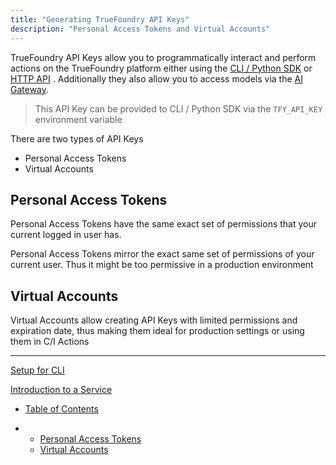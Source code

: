 ```yaml
---
title: "Generating TrueFoundry API Keys"
description: "Personal Access Tokens and Virtual Accounts"
---
```


TrueFoundry API Keys allow you to programmatically interact and perform actions on the TrueFoundry platform either using the [CLI / Python SDK](doc:setup) or [HTTP API](https://docs.truefoundry.com/reference) . Additionally they also allow you to access models via the [AI Gateway](doc:ai-gateway).

> This API Key can be provided to CLI / Python SDK via the `TFY_API_KEY` environment variable

There are two types of API Keys

* Personal Access Tokens
* Virtual Accounts

## Personal Access Tokens

Personal Access Tokens have the same exact set of permissions that your current logged in user has.

<Info>
  Personal Access Tokens mirror the exact same set of permissions of your current user. Thus it might be too permissive in a production environment
</Info>

## Virtual Accounts

Virtual Accounts allow creating API Keys with limited permissions and expiration date, thus making them ideal for production settings or using them in C/I Actions

<Info />

***

[Setup for CLI](/docs/setup)

[Introduction to a Service](/docs/introduction-to-a-service)

* [Table of Contents](#)

* * [Personal Access Tokens](#personal-access-tokens)
  * [Virtual Accounts](#virtual-accounts)
